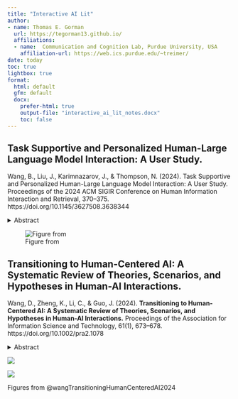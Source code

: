 ```yaml
---
title: "Interactive AI Lit"
author:
- name: Thomas E. Gorman
  url: https://tegorman13.github.io/
  affiliations: 
  - name:  Communication and Cognition Lab, Purdue University, USA
    affiliation-url: https://web.ics.purdue.edu/~treimer/
date: today
toc: true
lightbox: true
format:
  html: default
  gfm: default
  docx:
    prefer-html: true
    output-file: "interactive_ai_lit_notes.docx"
    toc: false
---
```


## Task Supportive and Personalized Human-Large Language Model Interaction: A User Study. 

Wang, B., Liu, J., Karimnazarov, J., & Thompson, N. (2024). Task Supportive and Personalized Human-Large Language Model Interaction: A User Study. Proceedings of the 2024 ACM SIGIR Conference on Human Information Interaction and Retrieval, 370–375. https://doi.org/10.1145/3627508.3638344

<details class="relevant-callout">
<summary>Abstract</summary>
<div>
Large language model (LLM) applications, such as ChatGPT, are a powerful tool for online information-seeking (IS) and problem-solving tasks. However, users still face challenges initializing and refining prompts, and their cognitive barriers and biased perceptions further impede task completion. These issues reflect broader challenges identified within the fields of IS and interactive information retrieval (IIR). To address these, our approach integrates task context and user perceptions into human-ChatGPT interactions through prompt engineering. We developed a ChatGPT-like platform integrated with supportive functions, including perception articulation, prompt suggestion, and conversation explanation. Our findings of a user study demonstrate that the supportive functions help users manage expectations, reduce cognitive loads, better refine prompts, and increase user engagement. This research enhances our comprehension of designing proactive and user-centric systems with LLMs. It offers insights into evaluating human-LLM interactions and emphasizes potential challenges for under served users.
</div>
</details>

![Figure from](images/Wang_Liu1.png)




## Transitioning to Human-Centered AI: A Systematic Review of Theories, Scenarios, and Hypotheses in Human-AI Interactions.


Wang, D., Zheng, K., Li, C., & Guo, J. (2024). **Transitioning to Human-Centered AI: A Systematic Review of Theories, Scenarios, and Hypotheses in Human-AI Interactions.** Proceedings of the Association for Information Science and Technology, 61(1), 673–678. https://doi.org/10.1002/pra2.1078

<details class="relevant-callout">
<summary>Abstract</summary>
<div>
This study conducted a systematic review of human-AI interaction (HAI)over the past decade for the implemented theories and scenarios, and the tested hypotheses to discover the changes in the current transition to human-centered AI (HCAI). Moving from acceptance theories, Computers are social actors (CASA), anthropomorphism, and the integrative trust model are the most frequent theories. Augmentation scenarios of decision-making, teamwork, and human-AI collaborations are common in the latest HAI studies. Users' trust, acceptance, and intention to use an AI system are the main research targets in HAI studies. These trends show a clear transition toward HCAI. This paper also discusses opportunities tied to HAI studies based on the interconnections between the various theories, scenarios, and hypotheses.
</div>
</details>

::: {#fig-wang}

![](images/Wang1.png)

![](images/Wang2.png)

Figures from @wangTransitioningHumanCenteredAI2024

:::

